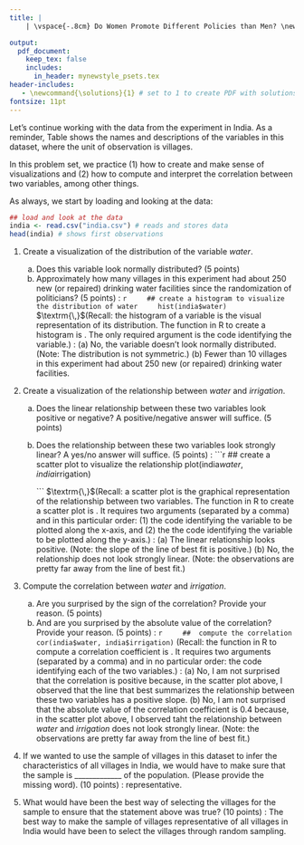 ```yaml
---
title: |
    | \vspace{-.8cm} Do Women Promote Different Policies than Men? \newline Part IV: Visualizations and Correlations\if1\solutions (with Solutions) \fi

output:
  pdf_document:
    keep_tex: false
    includes:
      in_header: mynewstyle_psets.tex
header-includes: 
   - \newcommand{\solutions}{1} # set to 1 to create PDF with solutions; leave blank to create PDF without solutions
fontsize: 11pt
---
```

\vspace{-.5cm}Let's continue working with the data from the experiment in India. As a reminder, Table \ref{india} shows the names and descriptions of the variables in this dataset, where the unit of observation is villages.

\begin{table}[h!!!]
\begin{center}
\begin{tabular}{ll}											
\midrule
variable & description\\
\midrule \addlinespace[1.5pt]
\textit{village} & village identifier ("Gram Panchayat number \_ village number") \\\addlinespace[1.5pt]
\textit{female} & whether village was assigned a female politician: 1{=}yes, 0{=}no \\\addlinespace[1.5pt]
\textit{water} & number of new (or repaired) drinking water facilities in the village\\ & since random assignment \\\addlinespace[1.5pt]
\textit{irrigation} & number of new (or repaired) irrigation facilities in the village\\ & since random assignment \\\addlinespace[1.5pt]
\midrule
\end{tabular}
\caption{Variables in "india.csv"}\label{india}
\end{center}
\end{table}

\vspace{.5cm}
In this problem set, we practice (1) how to create and make sense of visualizations and (2) how to compute and interpret the correlation between two variables, among other things.

As always, we start by loading and looking at the data:

```r
## load and look at the data
india <- read.csv("india.csv") # reads and stores data
head(india) # shows first observations
```

1.  Create a visualization of the distribution of the variable *water*. 
    a. Does this variable look normally distributed? (5 points)
    b. Approximately how many villages in this experiment had about 250 new (or repaired) drinking water facilities since the randomization of politicians? (5 points)
\if1\solutions
\newline\newline\underline{R code}:
        ```r
        ## create a histogram to visualize the distribution of water
        hist(india$water) 
        ```
$\textrm{\,}$\newline (Recall: the histogram of a variable is the visual representation of its distribution. The function in R to create a histogram is \fu{hist()}. The only required argument is the code identifying the variable.)
\newline\newline \underline{Answers}: (a) No, the variable doesn't look normally distributed. (Note: The distribution is not symmetric.) (b) Fewer than 10 villages in this experiment had about 250 new (or repaired) drinking water facilities.\newline
\fi

2.  Create a visualization of the relationship between *water* and *irrigation*. 
    a. Does the linear relationship between these two variables look positive or negative? A positive/negative answer will suffice. (5 points)
    b. Does the relationship between these two variables look strongly linear? A yes/no answer will suffice. (5 points) 
\if1\solutions
\newline\newline\underline{R code}:
        ```r
        ##  create a scatter plot to visualize the relationship
        plot(india$water, india$irrigation)
        
        ```
$\textrm{\,}$\newline (Recall: a scatter plot is the graphical representation of the relationship between two variables. The function in R to create a scatter plot is \fu{plot()}. It requires two arguments (separated by a comma) and in this particular order: (1) the code identifying the variable to be plotted along the x-axis, and (2) the the code identifying the variable to be plotted along the y-axis.)
\newline\newline\underline{Answers}: (a) The linear relationship looks positive. (Note: the slope of the line of best fit is positive.) (b) No, the relationship does not look strongly linear. (Note: the observations are pretty far away from the line of best fit.) \newline
\fi    

3.  Compute the correlation between *water* and *irrigation*. 
    a. Are you surprised by the sign of the correlation? Provide your reason. (5 points)
    b. And are you surprised by the absolute value of the correlation? Provide your reason. (5 points)
\if1\solutions
\newline\newline\underline{R code}:
        ```r
        ##  compute the correlation
        cor(india$water, india$irrigation)
        ```
(Recall: the function in R to compute a correlation coefficient is \fu{cor()}. It requires two arguments (separated by a comma) and in no particular order: the code identifying each of the two variables.) \newline\newline\underline{Answers}: (a) No, I am not surprised that the correlation is positive because, in the scatter plot above, I observed that the line that best summarizes the relationship between these two variables has a positive slope. (b) No, I am not surprised that the absolute value of the correlation coefficient is 0.4 because, in the scatter plot above, I observed taht the relationship between *water* and *irrigation* does not look strongly linear. (Note: the observations are pretty far away from the line of best fit.)
\newline
\fi 

4. If we wanted to use the sample of villages in this dataset to infer the characteristics of all villages in India, we would have to make sure that the sample is _____________ of the population. (Please provide the missing word). (10 points)
\if1\solutions 
\newline\newline\underline{Answer}: representative.\newline 
\fi

5. What would have been the best way of selecting the villages for the sample to ensure that the statement above was true? (10 points)
\if1\solutions 
\newline\newline\underline{Answer}: The best way to make the sample of villages representative of all villages in India would have been to select the villages through random sampling.
\fi


